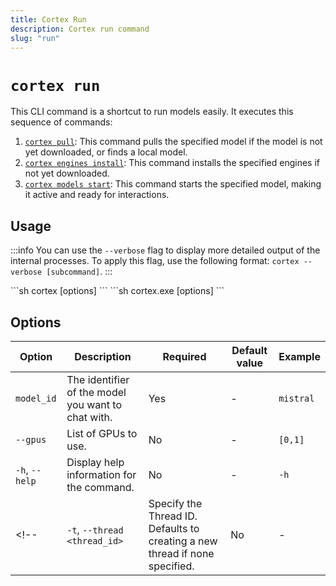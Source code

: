 ```yaml
---
title: Cortex Run
description: Cortex run command
slug: "run"
---
```



# `cortex run`

This CLI command is a shortcut to run models easily. It executes this sequence of commands:
1. [`cortex pull`](/docs/cli/models/): This command pulls the specified model if the model is not yet downloaded, or finds a local model.
2. [`cortex engines install`](/docs/cli/engines/): This command installs the specified engines if not yet downloaded.
3. [`cortex models start`](/docs/cli/models/): This command starts the specified model, making it active and ready for interactions.

## Usage
:::info
You can use the `--verbose` flag to display more detailed output of the internal processes. To apply this flag, use the following format: `cortex --verbose [subcommand]`.
:::

<Tabs>
  <TabItem value="MacOs/Linux" label="MacOs/Linux">
  ```sh
  cortex [options] <model_id>
  ```
  </TabItem>
  <TabItem value="Windows" label="Windows">
  ```sh
  cortex.exe [options] <model_id>
  ```
  </TabItem>
</Tabs>

## Options

| Option                      | Description                                                                 | Required | Default value                                | Example                |
|-----------------------------|-----------------------------------------------------------------------------|----------|----------------------------------------------|------------------------|
| `model_id`                  | The identifier of the model you want to chat with.                          | Yes       | - | `mistral`       |
| `--gpus`                   | List of GPUs to use.                                                         | No       | -                                            | `[0,1]`           |
| `-h`, `--help`              | Display help information for the command.                                   | No       | -                                            | `-h`               |
<!-- | `-t`, `--thread <thread_id>`  | Specify the Thread ID. Defaults to creating a new thread if none specified. | No       | -                                            | `-t jan_1717650808`       |                                      | `-c`               | -->
